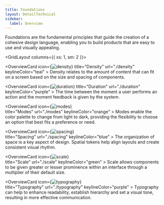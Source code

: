 ```yaml
---
title: Foundations
layout: DetailTechnical
sidebar:
  label: Overview
---
```


Foundations are the fundamental principles that guide the creation of a cohesive design language, enabling you to build products that are easy to use and visually appealing.

<GridLayout columns={{ xs: 1, sm: 2 }}>

   <OverviewCard
    icon={<Image src="/img/foundations/density.svg" alt="density"  />}
    title="Density"
    url="./density"
    keylineColor="teal"
    >
Density relates to the amount of content that can fit on a screen based on the size and spacing of components.

  </OverviewCard>

<OverviewCard
    icon={<Image src="/img/foundations/duration.svg" alt="duration"  />}
    title="Duration"
    url="./duration"
    keylineColor="purple"
    >
The time between the moment a user performs an action and the moment feedback is given by the system.

  </OverviewCard>


  
  <OverviewCard
    icon={<Image src="/img/foundations/modes.svg" alt="modes"  />}              
    title="Modes"
    url="./modes"
    keylineColor="orange"
    >
Modes enable the color palette to change from light to dark, providing the flexibility to choose an option that best fits a preference or need.

  </OverviewCard>
  
  <OverviewCard
    icon={<Image src="/img/foundations/spacing.svg" alt="spacing"  />}              
    title="Spacing"
    url="./spacing"
    keylineColor="blue"
    >
The organization of space is a key aspect of design. Spatial tokens help align layouts and create consistent visual rhythm.

  </OverviewCard>
  
  <OverviewCard
    icon={<Image src="/img/foundations/scale.svg" alt="scale"  />}            
    title="Scale"
    url="./scale"
    keylineColor="green"
    >
Scale allows components to be given greater or lesser prominence within an interface through a multiplier of their default size.

  </OverviewCard>
  
  <OverviewCard
    icon={<Image src="/img/foundations/typography.svg" alt="typography"  />}            
    title="Typography"
    url="./typography"
    keylineColor="purple"
    >
Typography can help to enhance readability, establish hierarchy and set a visual tone, resulting in more effective communication.

  </OverviewCard>
 
</GridLayout>
